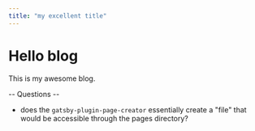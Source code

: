 ```yaml
---
title: "my excellent title"
---
```



<Layout>

# Hello blog

This is my awesome blog.

-- Questions -- 

* does the `gatsby-plugin-page-creator` essentially create a "file" that would be accessible through the pages directory?

</Layout>